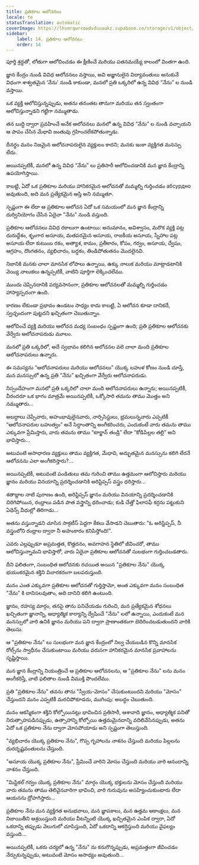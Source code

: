 ```yaml
---
title: ప్రతికూల ఆలోచనలు
locale: te
statusTranslation: automatic
coverImage: https://lhvmrqwrcowdvduuaukz.supabase.co/storage/v1/object/public/strapi-uploads/small_cover-tratado-de-psicologia-revolucionaria.webp-5e15e1cec4e0ebebcde5d7fc7565d8fd.webp
sidebar:
    label: 14. ప్రతికూల ఆలోచనలు
    order: 14
---
```

పూర్తి శ్రద్ధతో, లోతుగా ఆలోచించడం ఈ క్షీణించే మరియు పతనమయ్యే కాలంలో వింతగా ఉంది.

జ్ఞాన కేంద్రం నుండి వివిధ ఆలోచనలు వస్తాయి, అవి అజ్ఞానులైన విద్యావంతులు అనుకునే విధంగా శాశ్వతమైన ‘నేను’ నుండి కాకుండా, మనలో ప్రతి ఒక్కరిలో ఉన్న వివిధ “నేను” ల నుండి వస్తాయి.

ఒక వ్యక్తి ఆలోచిస్తున్నప్పుడు, అతను తనంతట తానుగా మరియు తన స్వంతంగా ఆలోచిస్తున్నాడని గట్టిగా నమ్ముతాడు.

తన బుద్ధి ద్వారా ప్రవహించే అనేక ఆలోచనలు మనలో ఉన్న వివిధ “నేను” ల నుండి వచ్చాయని ఆ పాపం చేసిన మేధావి జంతువు గ్రహించలేకపోతున్నాడు.

దీనర్థం మనం నిజమైన ఆలోచనాపరులైన వ్యక్తులం కాదని; మనకు ఇంకా వ్యక్తిగత మనస్సు లేదు.

అయినప్పటికీ, మనలో ఉన్న వివిధ “నేను” లు ప్రతిసారీ ఆలోచించడానికి మన జ్ఞాన కేంద్రాన్ని ఉపయోగిస్తాయి.

కాబట్టి, ఏదో ఒక ప్రతికూల మరియు హానికరమైన ఆలోచనతో మమ్మల్ని గుర్తించడం абсурдно అవుతుంది, అది మన ప్రత్యేకమైన ఆస్తి అని నమ్ముతూ.

స్పష్టంగా ఈ లేదా ఆ ప్రతికూల ఆలోచన ఏదో ఒక సమయంలో మన జ్ఞాన కేంద్రాన్ని దుర్వినియోగం చేసిన ఏదైనా "నేను" నుండి వస్తుంది.

ప్రతికూల ఆలోచనలు వివిధ రకాలుగా ఉంటాయి: అనుమానం, అవిశ్వాసం, మరొక వ్యక్తి పట్ల దురుద్దేశం, శృంగార అసూయ, మతపరమైన అసూయ, రాజకీయ అసూయ, స్నేహాల పట్ల అసూయ లేదా కుటుంబ రకం, అత్యాశ, కామం, ప్రతీకారం, కోపం, గర్వం, అసూయ, ద్వేషం, ఆగ్రహం, దొంగతనం, వ్యభిచారం, బద్ధకం, తిండిపోతుతనం మొదలైనవి.

నిజానికి మనకు చాలా మానసిక లోపాలు ఉన్నాయి, ఉక్కు నాలుక మరియు మాట్లాడటానికి వెయ్యి నాలుకలు ఉన్నప్పటికీ, వాటిని పూర్తిగా లెక్కించలేము.

ముందు చెప్పినదానికి పర్యవసానంగా, ప్రతికూల ఆలోచనలతో మమ్మల్ని గుర్తించడం హాస్యాస్పదంగా ఉంది.

కారణం లేకుండా ప్రభావం ఉండటం సాధ్యం కాదు కాబట్టి, ఏ ఆలోచన కూడా దానికదే, స్వచ్ఛందంగా పుట్టదని ఖచ్చితంగా చెబుతున్నాం.

ఆలోచించే వ్యక్తి మరియు ఆలోచన మధ్య సంబంధం స్పష్టంగా ఉంది; ప్రతి ప్రతికూల ఆలోచనకు వేర్వేరు ఆలోచనాపరుడు మూలం.

మనలో ప్రతి ఒక్కరిలో, అదే స్వభావం కలిగిన ఆలోచనల వలె చాలా మంది ప్రతికూల ఆలోచనాపరులు ఉన్నారు.

ఈ సమస్యను “ఆలోచనాపరులు మరియు ఆలోచనలు” యొక్క బహుళ కోణం నుండి చూస్తే, మన మనస్సులో ఉన్న ప్రతి “నేను” ఖచ్చితంగా వేర్వేరు ఆలోచనాపరుడు.

నిస్సందేహంగా మనలో ప్రతి ఒక్కరిలో చాలా మంది ఆలోచనాపరులు ఉన్నారు; అయినప్పటికీ, వీరందరూ ఒక భాగం మాత్రమే అయినప్పటికీ, ఒక్కోసారి తమను తాము మొత్తం అని నమ్ముతారు...

అబద్ధాలు చెప్పేవారు, అహంభావులైనవారు, నార్సిసిస్టులు, భ్రమలున్నవారు ఎప్పటికీ “ఆలోచనాపరుల బహుత్వం” అనే సిద్ధాంతాన్ని అంగీకరించరు, ఎందుకంటే వారు తమను తాము ఎక్కువగా ప్రేమిస్తారు, వారు తమను తాము “టార్జాన్ తండ్రి” లేదా “కోడిపిల్లల తల్లి” అని భావిస్తారు...

అటువంటి అసాధారణ వ్యక్తులు తాము వ్యక్తిగత, మేధావి, అద్భుతమైన మనస్సును కలిగి లేరనే ఆలోచనను ఎలా అంగీకరిస్తారు?...

అయినప్పటికీ, అటువంటి పండితులు తమ గురించి తాము ఉత్తమంగా ఆలోచిస్తారు మరియు జ్ఞానం మరియు వినయాన్ని ప్రదర్శించడానికి అరిస్టిప్పస్ వస్త్రం ధరిస్తారు...

శతాబ్దాల నాటి పురాణం ఉంది, అరిస్టిప్పస్ జ్ఞానం మరియు వినయాన్ని ప్రదర్శించడానికి చిరిగిపోయిన, రంధ్రాలు పడిన పాత వస్త్రాన్ని ధరించాడు; కుడి చేత్తో ఫిలాసఫీ కర్రను పట్టుకుని ఏథెన్స్ వీధుల్లో తిరిగాడు...

అతను వస్తున్నాడని చూసిన సాక్రటీస్ పెద్దగా కేకలు వేసాడని చెబుతారు: "ఓ అరిస్టిప్పస్, నీ వస్త్రంలోని రంధ్రాల ద్వారా నీ అహంకారం కనిపిస్తోంది!".

ఎవరు ఎల్లప్పుడూ అప్రమత్తత, కొత్తదనం, అవగాహన స్థితిలో జీవించరో, తాము ఆలోచిస్తున్నామని భావిస్తారో, వారు ఏదైనా ప్రతికూల ఆలోచనతో సులభంగా గుర్తించబడతారు.

దీని ఫలితంగా, సంబంధిత ఆలోచనకు రచయిత అయిన "ప్రతికూల నేను" యొక్క భయంకరమైన శక్తిని విచారకరంగా బలపరుస్తుంది.

మనం ఎంత ఎక్కువగా ప్రతికూల ఆలోచనతో గుర్తిస్తామో, అంత ఎక్కువగా మనం సంబంధిత "నేను" కి బానిసలవుతాం, అది దానిని కలిగి ఉంటుంది.

జ్ఞానం, రహస్య మార్గం, తనపై తాను పనిచేయడం గురించి, మన ప్రత్యేకమైన శోధనలు ఖచ్చితంగా జ్ఞానాన్ని, ఆధ్యాత్మిక కార్యాన్ని ద్వేషించే "నేను" లలో ఉన్నాయి, ఎందుకంటే మన మనస్సులో వారి ఉనికి జ్ఞానం మరియు పని ద్వారా ప్రాణాంతకంగా బెదిరించబడుతుందని వారికి తెలుసు.

ఆ "ప్రతికూల నేను" లు సులభంగా మన జ్ఞాన కేంద్రంలో నిల్వ చేయబడిన కొన్ని మానసిక రోల్స్‌ను స్వాధీనం చేసుకుంటాయి మరియు వరుసగా హానికరమైన మానసిక ప్రవాహాలను సృష్టిస్తాయి.

మన జ్ఞాన కేంద్రాన్ని నియంత్రించే ఆ ప్రతికూల ఆలోచనలను, ఆ "ప్రతికూల నేను" లను మనం అంగీకరిస్తే, వాటి ఫలితాల నుండి విముక్తి పొందలేము.

ప్రతి "ప్రతికూల నేను" తనను తాను "స్వీయ-మోసం" చేసుకుంటుందని మరియు "మోసం" చేస్తుందని మనం ఎప్పటికీ మరచిపోకూడదు, ముగింపు: అబద్ధం చెబుతుంది.

మనం ఆకస్మికంగా శక్తిని కోల్పోయినట్లు భావించిన ప్రతిసారీ, ఆశావాది జ్ఞానం, ఆధ్యాత్మిక పనితో నిరుత్సాహపడినప్పుడు, ఉత్సాహాన్ని కోల్పోయి ఉత్తమమైనదాన్ని వదిలివేసినప్పుడు, అతను ఏదో ఒక ప్రతికూల నేను ద్వారా మోసపోయాడు అని స్పష్టంగా తెలుస్తుంది.

"వ్యభిచారం యొక్క ప్రతికూల నేను", గొప్ప గృహాలను నాశనం చేస్తుంది మరియు పిల్లలను దురదృష్టవంతులను చేస్తుంది.

"అసూయ యొక్క ప్రతికూల నేను", ప్రేమించే వారిని మోసం చేస్తుంది మరియు వారి ఆనందాన్ని నాశనం చేస్తుంది.

"మిస్టికల్ గర్వం యొక్క ప్రతికూల నేను" మార్గం యొక్క భక్తులను మోసం చేస్తుంది మరియు వారు తమను తాము తెలివైనవారిగా భావించి, వారి గురువును అసహ్యించుకుంటారు లేదా ఆయనను ద్రోహగిస్తారు...

ప్రతికూల నేను మన వ్యక్తిగత అనుభవాలు, మన జ్ఞాపకాలు, మన ఉత్తమ ఆకాంక్షలు, మన నిజాయితీని ఆశ్రయిస్తుంది మరియు వీటన్నింటి యొక్క ఖచ్చితమైన ఎంపిక ద్వారా, ఏదో ఒకదాన్ని తప్పుడు వెలుగులో చూపిస్తుంది, ఏదో ఒకదాన్ని ఆకర్షిస్తుంది మరియు వైఫల్యం వస్తుంది...

అయినప్పటికీ, ఒకరు చర్యలో ఉన్న "నేను" ను కనుగొన్నప్పుడు, అప్రమత్తంగా జీవించడం నేర్చుకున్నప్పుడు, అటువంటి మోసం అసాధ్యం అవుతుంది...

